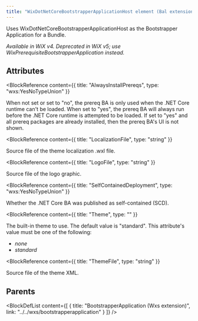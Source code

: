 ```yaml
---
title: "WixDotNetCoreBootstrapperApplicationHost element (Bal extension)"
---
```



Uses WixDotNetCoreBootstrapperApplicationHost as the Bootstrapper Application for a Bundle.

 _Available in WiX v4. Deprecated in WiX v5; use WixPrerequisiteBootstrapperApplication instead._


## Attributes

<BlockWrapper>

  <BlockReference
    content={{
      title: "AlwaysInstallPrereqs",
      type: "wxs:YesNoTypeUnion"
    }}
  >
  When not set or set to "no", the prereq BA is only used when the .NET Core runtime can't be loaded.
   When set to "yes", the prereq BA will always run before the .NET Core runtime is attempted to be loaded.
   If set to "yes" and all prereq packages are already installed, then the prereq BA's UI is not shown.
  </BlockReference>

  <BlockReference
    content={{
      title: "LocalizationFile",
      type: "string"
    }}
  >
  Source file of the theme localization .wxl file.
  </BlockReference>

  <BlockReference
    content={{
      title: "LogoFile",
      type: "string"
    }}
  >
  Source file of the logo graphic.
  </BlockReference>

  <BlockReference
    content={{
      title: "SelfContainedDeployment",
      type: "wxs:YesNoTypeUnion"
    }}
  >
  Whether the .NET Core BA was published as self-contained (SCD).
  </BlockReference>

  <BlockReference
    content={{
      title: "Theme",
      type: ""
    }}
  >
  The built-in theme to use. The default value is "standard". This attribute's value must be one of the following:
  - *none*
  - *standard*
  </BlockReference>

  <BlockReference
    content={{
      title: "ThemeFile",
      type: "string"
    }}
  >
  Source file of the theme XML.
  </BlockReference>

</BlockWrapper>


## Parents

<BlockDefList content={[
    {
      title: "BootstrapperApplication (Wxs extension)",
      link: "../../wxs/bootstrapperapplication"
    }
  ]}
/>